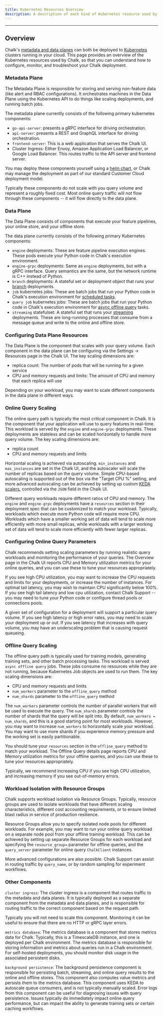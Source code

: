 ```yaml
---
title: Kubernetes Resources Overview
description: A description of each kind of Kubernetes resource used by Chalk
---
```



---

## Overview

Chalk's [metadata and data planes](/docs/architecture) can both be deployed to [Kubernetes](https://kubernetes.io) clusters running in your cloud.
This page provides an overview of the Kubernetes resources used by Chalk, so that you can understand how to
configure, monitor, and troubleshoot your Chalk deployment.

### Metadata Plane

The Metadata Plane is responsible for storing and serving non-feature data (like alert and RBAC configurations).
It orchestrates machines in the Data Plane using the Kubernetes API to do things like scaling deployments,
and running batch jobs.

The metadata plane currently consists of the following primary kubernetes components:

- `go-api-server`: presents a gRPC interface for driving orchestration.
- `api-server`: presents a REST and GraphQL interface for driving orchestration.
- `frontend-server`: This is a web application that serves the Chalk UI.
- Cluster Ingress: Either Envoy, Amazon Application Load Balancer, or Google Load Balancer. This routes traffic to the API server and frontend server.

You may deploy these components yourself using a [helm chart](/docs/helm-installation), or Chalk
may manage the deployment as part of our standard Customer Cloud deployment model.

Typically these components do not scale with you query volume and represent a roughly fixed cost. Most online query
traffic will *not* flow through these components -- it will flow directly to the data plane.

### Data Plane

The Data Plane consists of components that execute your feature pipelines, your online store, and your offline store.

The data plane currently consists of the following primary Kubernetes components:

- `engine` deployments: These are feature pipeline execution engines. These pods execute your Python code in Chalk's execution environment.
- `engine-grpc` deployments: Same as `engine` deployments, but with a gRPC interface. Query semantics are the same, but the network runtime is C++ instead of Python.
- `branch` deployments: A stateful set or deployment object that runs your [branch](/docs/branches) deployments.
- `job` kubernetes jobs: These are batch jobs that run your Python code in Chalk's execution environment for [scheduled tasks](/docs/runs).
- `query job` kubernetes jobs: These are batch jobs that run your Python code in Chalk's execution environment for [async offline query](/docs/query-offline) tasks.
- `streaming` statefulset: A stateful set that runs your [streaming](/docs/streaming) deployments. These are long-running processes that consume from a message queue and write to the online and offline store.


### Configuring Data Plane Resources

The Data Plane is the component that scales with your query volume. Each component in the data plane can be
configuring via the Settings -> Resources page in the Chalk UI. The key scaling dimensions are:

- replica count: The number of pods that will be running for a given service
- CPU and memory requests and limits: The amount of CPU and memory that each replica will use

Depending on your workload, you may want to scale different components in the data plane in different ways.

### Online Query Scaling

The online query path is typically the most critical component in Chalk. It is the component that your application will use to query features in real-time.
This workload is served by the `engine` and `engine-grpc` deployments. These deployments are stateless and can be scaled horizontally to handle more query volume.
The key scaling dimensions are:

- replica count
- CPU and memory requests and limits

Horizontal scaling is achieved via autoscaling. `min_instances` and `max_instances` are set in the Chalk UI, and the
autoscaler will scale the number of replicas based on the query volume. Simple CPU-based autoscaling is supported
out of the box via the "Target CPU %" setting, and more advanced autoscaling can be achieved by setting up custom
[KEDA scalers](https://keda.sh/docs/), controlled via the `JSON` field in the Chalk UI.

Different query workloads require different ratios of CPU and memory. The `engine` and `engine-grpc` deployments
have a `resources` section in their deployment spec that can be customized to match your workload. Typically,
workloads which execute more Python code will require more CPU. Workloads which have a smaller working set of data
will tend to scale more efficiently with more small replicas, while workloads with a larger working set of data
will tend to scale more efficiently with fewer larger replicas.

### Configuring Online Query Parameters

Chalk recommends setting scaling parameters by running realistic query workloads and monitoring the performance of
your queries. The Overview page in the Chalk UI reports CPU and Memory utilization metrics for your online queries,
and you can use these to tune your resources appropriately.

If you see high CPU utilization, you may want to increase the CPU requests and limits for your deployments, or increase
the number of instances. For optimal tail latency, you may wish to maintain CPU significantly below 100%. If you
see high tail latency and low cpu utilization, contact Chalk Support -- you may need to tune your Python code or
configure thread pools or connections pools.

A given set of configuration for a deployment will support a particular query volume. If you see high latency or
high error rates, you may need to scale your deployment up or out. If you see latency that increases with
query volume, you may have an underscaling problem that is causing request queueing.

### Offline Query Scaling

The offline query path is typically used for training models, generating training sets, and other batch processing tasks.
This workload is served `async offline query` jobs. These jobs consume no resources while they are not running, because
Kubernetes Job objects are used to run them. The key scaling dimensions are:

- CPU and memory requests and limits
- `num_workers` parameter to the `offline_query` method
- `num_shards` parameter to the `offline_query` method

The `num_workers` parameter controls the number of parallel workers that will be used to execute the query. The `num_shards`
parameter controls the number of shards that the query will be split into. By default, `num_workers = num_shards`, and
this is a good starting point for most workloads. However, you may want to increase `num_workers` to horizontally scale
your workload. You may want to use more shards if you experience memory pressure and the working set is easily partitionable.

You should tune your `resources` section in the `offline_query` method to match your workload. The Offline Query details
page reports CPU and Memory utilization metrics for your offline queries, and you can use these to tune your resources
appropriately.

Typically, we recommend increasing CPU if you see high CPU utilization, and increasing memory if you see
out-of-memory errors.

### Workload Isolation with Resource Groups

Chalk supports workload isolation via Resource Groups. Typically, resource groups are used to isolate workloads
that have different scaling characteristics, different cost accounting requirements, or to ensure limited blast
radius in service of production resilience.

Resource Groups allow you to specify isolated node
pools for different workloads. For example, you may want to run your online query workload on a separate
node pool from your offline training workload. This can be achieved by setting up separate Resource Groups
for each workload and specifying the `resource_group=` parameter for offline queries, and the `query_server` parameter
for online query `ChalkClient` instances.

More advanced configurations are also possible. Chalk Support can assist in routing traffic by `query_name`,
or by random sampling for experiment workflows.


### Other Components

`cluster ingress`: The cluster ingress is a component that routes traffic to the metadata and data planes. It is typically
deployed as a separate component from the metadata and data planes, and is responsible for routing traffic
to the correct component based on the request path.

Typically you will not need to scale this component. Monitoring it can be useful to ensure that there are no
HTTP or gRPC layer errors.

`metrics database`: The metrics database is a component that stores metrics data for Chalk. Typically,
this is a TimescaleDB instance, and one is deployed per Chalk environment. The metrics database is
responsible for storing information and metrics about queries run in a Chalk environment.
For self-hosted deployments, you should monitor disk usage in the associated persistent disks.

`background persistence`: The background persistence component is responsible for persisting batch, streaming, and
online query results to the online and offline stores. This component also computes value metrics and persists them
to the metrics database. This component uses KEDA to autoscale queue consumers, and is not typically manually scaled.
Error logs from this component can be useful for diagnosing issues with query persistence. Issues typically
do immediately impact online query performance, but can impact the ability to generate training sets or certain caching
workflows.